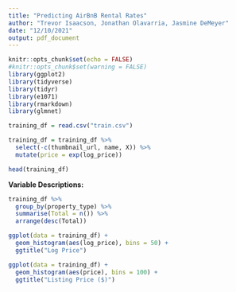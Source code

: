 ```yaml
---
title: "Predicting AirBnB Rental Rates"
author: "Trevor Isaacson, Jonathan Olavarria, Jasmine DeMeyer"
date: "12/10/2021"
output: pdf_document
---
```


```r
knitr::opts_chunk$set(echo = FALSE)
#knitr::opts_chunk$set(warning = FALSE)
library(ggplot2)
library(tidyverse)
library(tidyr)
library(e1071)
library(rmarkdown)
library(glmnet)

```

```r
training_df = read.csv("train.csv")
```

```r
training_df = training_df %>% 
  select(-c(thumbnail_url, name, X)) %>%
  mutate(price = exp(log_price))

head(training_df)
```
**Variable Descriptions:**
```r
training_df %>%
  group_by(property_type) %>%
  summarise(Total = n()) %>%
  arrange(desc(Total))

ggplot(data = training_df) +
  geom_histogram(aes(log_price), bins = 50) +
  ggtitle("Log Price")

ggplot(data = training_df) +
  geom_histogram(aes(price), bins = 100) +
  ggtitle("Listing Price ($)")



```









